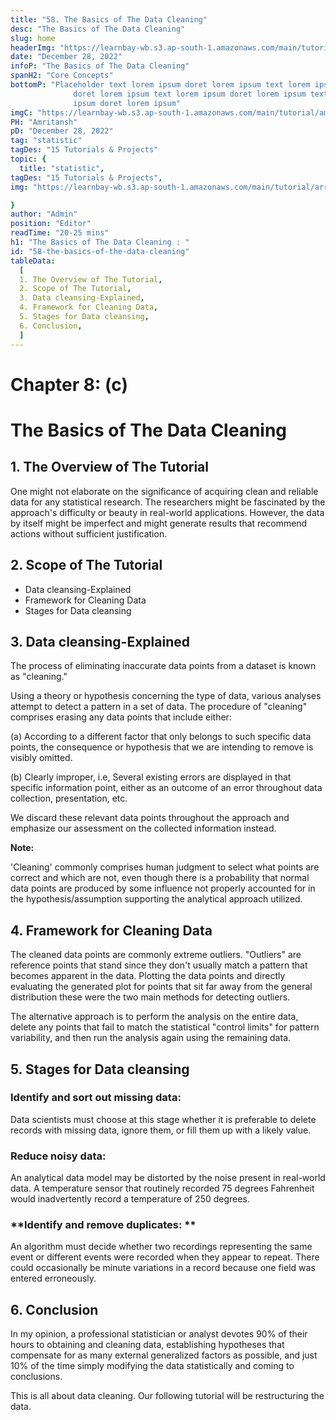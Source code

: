 ```yaml
---
title: "58. The Basics of The Data Cleaning"
desc: "The Basics of The Data Cleaning"
slug: home
headerImg: "https://learnbay-wb.s3.ap-south-1.amazonaws.com/main/tutorial/python.png"
date: "December 28, 2022"
infoP: "The Basics of The Data Cleaning"
spanH2: "Core Concepts"
bottomP: "Placeholder text lorem ipsum doret lorem ipsum text lorem ipsum
              doret lorem ipsum text lorem ipsum doret lorem ipsum text lorem
              ipsum doret lorem ipsum"
imgC: "https://learnbay-wb.s3.ap-south-1.amazonaws.com/main/tutorial/amritansh.png"
PH: "Amritansh"
pD: "December 28, 2022"
tag: "statistic"
tagDes: "15 Tutorials & Projects"
topic: {
  title: "statistic",
tagDes: "15 Tutorials & Projects",
img: "https://learnbay-wb.s3.ap-south-1.amazonaws.com/main/tutorial/arrow.png"

}
author: "Admin"
position: "Editor"
readTime: "20-25 mins"
h1: "The Basics of The Data Cleaning : "
id: "58-the-basics-of-the-data-cleaning"
tableData:
  [
  1. The Overview of The Tutorial, 
  2. Scope of The Tutorial,  
  3. Data cleansing-Explained,  
  4. Framework for Cleaning Data, 
  5. Stages for Data cleansing,
  6. Conclusion,
  ]
---
```


# **Chapter 8: (c)**


# **The Basics of The Data Cleaning**


## 1. The Overview of The Tutorial

One might not elaborate on the significance of acquiring clean and reliable data for any statistical research. The researchers might be fascinated by the approach's difficulty or beauty in real-world applications. However, the data by itself might be imperfect and might generate results that recommend actions without sufficient justification.


## 2. Scope of The Tutorial



* Data cleansing-Explained
* Framework for Cleaning Data
* Stages for Data cleansing


## 3. Data cleansing-Explained

The process of eliminating inaccurate data points from a dataset is known as "cleaning."

Using a theory or hypothesis concerning the type of data, various analyses attempt to detect a pattern in a set of data. The procedure of "cleaning" comprises erasing any data points that include either:

(a) According to a different factor that only belongs to such specific data points, the consequence or hypothesis that we are intending to remove is visibly omitted.

(b) Clearly improper, i.e, Several existing errors are displayed in that specific information point, either as an outcome of an error throughout data collection, presentation, etc.

We discard these relevant data points throughout the approach and emphasize our assessment on the collected information instead.


**Note:**

'Cleaning' commonly comprises human judgment to select what points are correct and which are not, even though there is a probability that normal data points are produced by some influence not properly accounted for in the hypothesis/assumption supporting the analytical approach utilized.


## 4. Framework for Cleaning Data

The cleaned data points are commonly extreme outliers. "Outliers" are reference points that stand since they don't usually match a pattern that becomes apparent in the data. Plotting the data points and directly evaluating the generated plot for points that sit far away from the general distribution these were the two main methods for detecting outliers.

The alternative approach is to perform the analysis on the entire data, delete any points that fail to match the statistical "control limits" for pattern variability, and then run the analysis again using the remaining data.


## 5. Stages for Data cleansing


### **Identify and sort out missing data:**

Data scientists must choose at this stage whether it is preferable to delete records with missing data, ignore them, or fill them up with a likely value. 


### **Reduce noisy data:**

An analytical data model may be distorted by the noise present in real-world data. A temperature sensor that routinely recorded 75 degrees Fahrenheit would inadvertently record a temperature of 250 degrees. 


### **Identify and remove duplicates: **

An algorithm must decide whether two recordings representing the same event or different events were recorded when they appear to repeat. There could occasionally be minute variations in a record because one field was entered erroneously.


## 6. Conclusion

In my opinion, a professional statistician or analyst devotes 90% of their hours to obtaining and cleaning data, establishing hypotheses that compensate for as many external generalized factors as possible, and just 10% of the time simply modifying the data statistically and coming to conclusions.

This is all about data cleaning. Our following tutorial will be restructuring the data.
